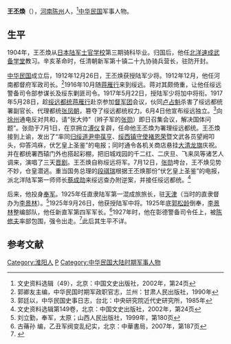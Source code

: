 '''王丕煥'''（{{bd|?||?|}}），[[河南|河南]][[陈州|陈州]]人，<ref>文史资料选辑（49），北京：中国文史出版社，2002年，第24页</ref>[[中华民国|中华民国]]军事人物。

==生平==
1904年，王丕煥从[[日本陆军士官学校|日本陆军士官学校]]第三期骑科毕业。归国后，他任[[北洋速成武备学堂|北洋速成武备学堂]]教习。辛亥革命时，任清朝新军第十镇二十九协骑兵营长，驻防开封。

[[中华民国|中华民国]]成立后，1912年12月26日，王丕焕获授陆军少将。1912年12月，他任河南都督府军政司长。<ref>郭卿友主编，中华民国时期军政职官志，兰州：甘肃人民出版社，1990年</ref>1916年10月随[[蒋雁行|蒋雁行]]来到绥远。蒋对其颇倚重，让他任绥远警备司令部参谋长及绥东剿匪司令。1917年5月22日，授陆军少将加中将衔。1917年5月28日，趁[[绥远都统|绥远都统]][[蒋雁行|蒋雁行]]赴京参加[[督军团|督军团]]会议，伙同[[卢占魁|卢占魁]]杀害了绥远都统署副官长、代理都统[[张凤朝|张凤朝]]，篡夺了绥远都统权力。6月4日他宣布绥远独立。<ref>郭廷以，中华民国史事日志，台北：中央研究院近代史研究所，1985年</ref>向[[徐州|徐州]]通电反对共和，请“张大帅”（辫子军的[[张勋|张勋]]）即日召集会议，解决国体问题”。张勋于7月1日，在京拥立[[溥仪|溥仪]]复辟，任命他王丕煥为署理绥远都统。王丕煥接到上谕，发出了“率同[[归绥道|归绥道尹]][[申保亨|申葆亨]]、[[绥西镇守使|绥西镇守使]][[褚恩荣|褚恩荣]]暨文武各员望阙叩头，仰答鸿庥，伏乞皇上圣鉴”的电报；同时通令各机关商店悬挂[[大清龙旗|大清龙旗]]庆祝。并在都统署西辕门外也搭起彩棚，把旧城戏园的千二红、二庆旦、飞来凤等诸艺人调来，演唱了三天[[晋剧|晋剧]]。王丕焕自称绥远将军。7月12日，[[张勋|张勋]]垮台，王不焕见势不妙，仓皇潜逃。重当国务总理的[[段祺瑞|段祺瑞]]根据王丕焕那份“伏乞皇上圣鉴”的电报，派北洋陆军第一师师长[[蔡成勋|蔡成勋]]来绥远查办附逆案，并接任绥远都统。<ref>文史资料选辑第149卷，北京：中国文史出版社，2002年，第24页</ref>

后来，他投身[[奉军|奉军]]。1925年任直隶陆军第一混成旅旅长，驻[[天津|天津]]（当时的直隶督办为[[李景林|李景林]]）。<ref>刘立勤，奉军，太原；山西人民出版社，1999年，第180页</ref>1925年9月26日，他获授陆军中将。1925年底[[郭松龄|郭松龄]]倒奉，[[李景林|李景林]]整编部队，他任新直军第四军军长。<ref>古蓨孙 编，乙丑军阀变乱纪实，北京：中華書局，2007年，第187页</ref>1927年时，他在彰德警备司令任上，被[[陈修夫|陈修夫]]率部包围，强令出走。<ref>{{Cite web |url=http://yx988.com/list.asp?id=52054&CurPage=6 |title=辛亥革命中被忽略的大人物，攸州网，2011-8-4 |accessdate=2012-02-02 |archive-date=2016-03-05 |archive-url=https://web.archive.org/web/20160305003709/http://yx988.com/list.asp?id=52054&CurPage=6 |dead-url=no }}</ref>此后其生平不详。

==参考文献==
{{reflist}}

{{绥远行政长官|北}}

{{DEFAULTSORT:Wang王}}
[[Category:淮阳人|Category:淮阳人]]
[[Category:王姓|P]]
[[Category:中华民国大陆时期军事人物|Category:中华民国大陆时期军事人物]]